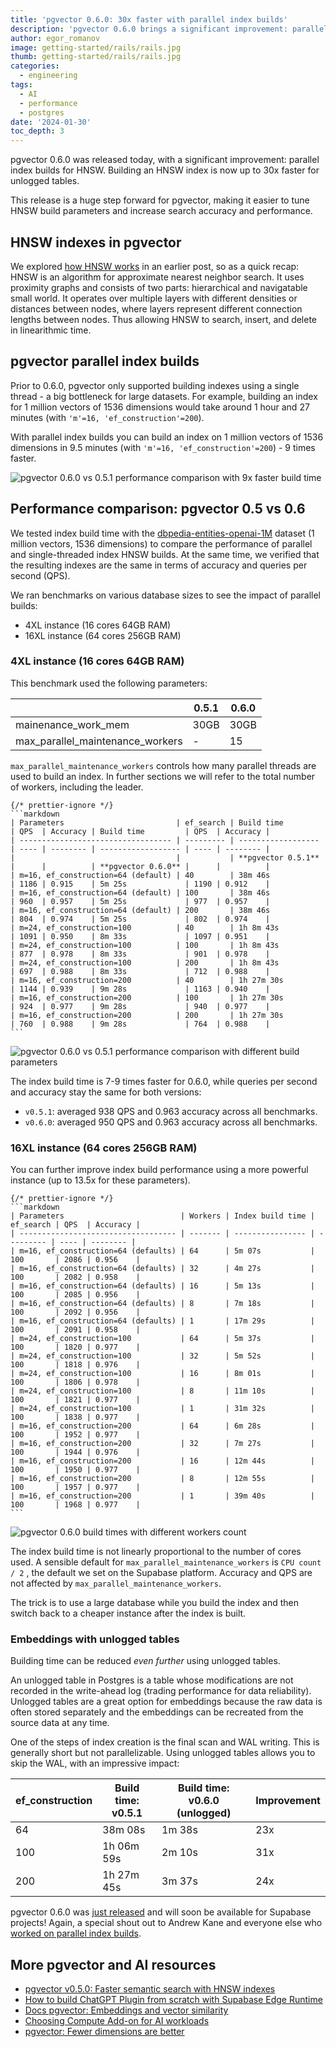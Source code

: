 ```yaml
---
title: 'pgvector 0.6.0: 30x faster with parallel index builds'
description: 'pgvector 0.6.0 brings a significant improvement: parallel index builds for HNSW. Building an HNSW index is now up to 30x faster for unlogged tables.'
author: egor_romanov
image: getting-started/rails/rails.jpg
thumb: getting-started/rails/rails.jpg
categories:
  - engineering
tags:
  - AI
  - performance
  - postgres
date: '2024-01-30'
toc_depth: 3
---
```


pgvector 0.6.0 was released today, with a significant improvement: parallel index builds for HNSW. Building an HNSW index is now up to 30x faster for unlogged tables.

This release is a huge step forward for pgvector, making it easier to tune HNSW build parameters and increase search accuracy and performance.

## HNSW indexes in pgvector

We explored [how HNSW works](https://supabase.com/blog/increase-performance-pgvector-hnsw#how-does-hnsw-work) in an earlier post, so as a quick recap: HNSW is an algorithm for approximate nearest neighbor search. It uses proximity graphs and consists of two parts: hierarchical and navigatable small world. It operates over multiple layers with different densities or distances between nodes, where layers represent different connection lengths between nodes. Thus allowing HNSW to search, insert, and delete in linearithmic time.

## pgvector parallel index builds

Prior to 0.6.0, pgvector only supported building indexes using a single thread - a big bottleneck for large datasets. For example, building an index for 1 million vectors of 1536 dimensions would take around 1 hour and 27 minutes (with `'m'=16, 'ef_construction'=200`).

With parallel index builds you can build an index on 1 million vectors of 1536 dimensions in 9.5 minutes (with `'m'=16, 'ef_construction'=200`) - 9 times faster.

<div>
  <Img
    alt="pgvector 0.6.0 vs 0.5.1 performance comparison with 9x faster build time"
    src={{
      light: '/images/blog/2024-01-30-pgvector-fast-builds/fastbuilds-comparison--light.png',
      dark: '/images/blog/2024-01-30-pgvector-fast-builds/fastbuilds-comparison--dark.png',
    }}
  />
</div>

## Performance comparison: pgvector 0.5 vs 0.6

We tested index build time with the [dbpedia-entities-openai-1M](https://huggingface.co/datasets/KShivendu/dbpedia-entities-openai-1M) dataset (1 million vectors, 1536 dimensions) to compare the performance of parallel and single-threaded index HNSW builds. At the same time, we verified that the resulting indexes are the same in terms of accuracy and queries per second (QPS).

We ran benchmarks on various database sizes to see the impact of parallel builds:

- 4XL instance (16 cores 64GB RAM)
- 16XL instance (64 cores 256GB RAM)

### 4XL instance (16 cores 64GB RAM)

This benchmark used the following parameters:

|                                  | 0.5.1 | 0.6.0 |
| -------------------------------- | ----- | ----- |
| mainenance_work_mem              | 30GB  | 30GB  |
| max_parallel_maintenance_workers | -     | 15    |

`max_parallel_maintenance_workers` controls how many parallel threads are used to build an index. In further sections we will refer to the total number of workers, including the leader.

<BlogCollapsible title="Results">

    {/* prettier-ignore */}
    ```markdown
    | Parameters                         | ef_search | Build time         | QPS  | Accuracy | Build time         | QPS  | Accuracy |
    | ---------------------------------- | --------- | ------------------ | ---- | -------- | ------------------ | ---- | -------- |
    |                                    |           | **pgvector 0.5.1** |      |          | **pgvector 0.6.0** |      |          |
    | m=16, ef_construction=64 (default) | 40        | 38m 46s            | 1186 | 0.915    | 5m 25s             | 1190 | 0.912    |
    | m=16, ef_construction=64 (default) | 100       | 38m 46s            | 960  | 0.957    | 5m 25s             | 977  | 0.957    |
    | m=16, ef_construction=64 (default) | 200       | 38m 46s            | 804  | 0.974    | 5m 25s             | 802  | 0.974    |
    | m=24, ef_construction=100          | 40        | 1h 8m 43s          | 1091 | 0.950    | 8m 33s             | 1097 | 0.951    |
    | m=24, ef_construction=100          | 100       | 1h 8m 43s          | 877  | 0.978    | 8m 33s             | 901  | 0.978    |
    | m=24, ef_construction=100          | 200       | 1h 8m 43s          | 697  | 0.988    | 8m 33s             | 712  | 0.988    |
    | m=16, ef_construction=200          | 40        | 1h 27m 30s         | 1144 | 0.939    | 9m 28s             | 1163 | 0.940    |
    | m=16, ef_construction=200          | 100       | 1h 27m 30s         | 924  | 0.977    | 9m 28s             | 940  | 0.977    |
    | m=16, ef_construction=200          | 200       | 1h 27m 30s         | 760  | 0.988    | 9m 28s             | 764  | 0.988    |
    ```

</BlogCollapsible>

<div>
  <Img
    alt="pgvector 0.6.0 vs 0.5.1 performance comparison with different build parameters"
    src={{
      light: '/images/blog/2024-01-30-pgvector-fast-builds/build-params--light.png',
      dark: '/images/blog/2024-01-30-pgvector-fast-builds/build-params--dark.png',
    }}
  />
</div>

The index build time is 7-9 times faster for 0.6.0, while queries per second and accuracy stay the same for both versions:

- `v0.5.1`: averaged 938 QPS and 0.963 accuracy across all benchmarks.
- `v0.6.0`: averaged 950 QPS and 0.963 accuracy across all benchmarks.

### 16XL instance (64 cores 256GB RAM)

You can further improve index build performance using a more powerful instance (up to 13.5x for these parameters).

<BlogCollapsible title="Results">

    {/* prettier-ignore */}
    ```markdown
    | Parameters                          | Workers | Index build time | ef_search | QPS  | Accuracy |
    | ----------------------------------- | ------- | ---------------- | --------- | ---- | -------- |
    | m=16, ef_construction=64 (defaults) | 64      | 5m 07s           | 100       | 2086 | 0.956    |
    | m=16, ef_construction=64 (defaults) | 32      | 4m 27s           | 100       | 2082 | 0.958    |
    | m=16, ef_construction=64 (defaults) | 16      | 5m 13s           | 100       | 2085 | 0.956    |
    | m=16, ef_construction=64 (defaults) | 8       | 7m 18s           | 100       | 2092 | 0.956    |
    | m=16, ef_construction=64 (defaults) | 1       | 17m 29s          | 100       | 2091 | 0.958    |
    | m=24, ef_construction=100           | 64      | 5m 37s           | 100       | 1820 | 0.977    |
    | m=24, ef_construction=100           | 32      | 5m 52s           | 100       | 1818 | 0.976    |
    | m=24, ef_construction=100           | 16      | 8m 01s           | 100       | 1806 | 0.978    |
    | m=24, ef_construction=100           | 8       | 11m 10s          | 100       | 1821 | 0.977    |
    | m=24, ef_construction=100           | 1       | 31m 32s          | 100       | 1838 | 0.977    |
    | m=16, ef_construction=200           | 64      | 6m 28s           | 100       | 1952 | 0.977    |
    | m=16, ef_construction=200           | 32      | 7m 27s           | 100       | 1944 | 0.976    |
    | m=16, ef_construction=200           | 16      | 12m 44s          | 100       | 1950 | 0.977    |
    | m=16, ef_construction=200           | 8       | 12m 55s          | 100       | 1957 | 0.977    |
    | m=16, ef_construction=200           | 1       | 39m 40s          | 100       | 1968 | 0.977    |
    ```

</BlogCollapsible>

<div>
  <Img
    alt="pgvector 0.6.0 build times with different workers count"
    src={{
      light: '/images/blog/2024-01-30-pgvector-fast-builds/workers--light.png',
      dark: '/images/blog/2024-01-30-pgvector-fast-builds/workers--dark.png',
    }}
  />
</div>

The index build time is not linearly proportional to the number of cores used. A sensible default for `max_parallel_maintenance_workers` is `CPU count / 2` , the default we set on the Supabase platform. Accuracy and QPS are not affected by `max_parallel_maintenance_workers`.

<Admonition type="note" label="Pro tip: optimizing your bills">

The trick is to use a large database while you build the index and then switch back to a cheaper instance after the index is built.

</Admonition>

### Embeddings with unlogged tables

Building time can be reduced _even further_ using unlogged tables.

An unlogged table in Postgres is a table whose modifications are not recorded in the write-ahead log (trading performance for data reliability). Unlogged tables are a great option for embeddings because the raw data is often stored separately and the embeddings can be recreated from the source data at any time.

One of the steps of index creation is the final scan and WAL writing. This is generally short but not parallelizable. Using unlogged tables allows you to skip the WAL, with an impressive impact:

| ef_construction | Build time: v0.5.1 | Build time: v0.6.0 (unlogged) | Improvement |
| --------------- | ------------------ | ----------------------------- | ----------- |
| 64              | 38m 08s            | 1m 38s                        | 23x         |
| 100             | 1h 06m 59s         | 2m 10s                        | 31x         |
| 200             | 1h 27m 45s         | 3m 37s                        | 24x         |

pgvector 0.6.0 was [just released](https://github.com/pgvector/pgvector/releases/tag/v0.6.0) and will soon be available for Supabase projects! Again, a special shout out to Andrew Kane and everyone else who [worked on parallel index builds](https://github.com/pgvector/pgvector/issues/409).

## More pgvector and AI resources

- [pgvector v0.5.0: Faster semantic search with HNSW indexes](https://supabase.com/blog/increase-performance-pgvector-hnsw)
- [How to build ChatGPT Plugin from scratch with Supabase Edge Runtime](https://supabase.com/blog/building-chatgpt-plugins-template)
- [Docs pgvector: Embeddings and vector similarity](https://supabase.com/docs/guides/database/extensions/pgvector)
- [Choosing Compute Add-on for AI workloads](https://supabase.com/docs/guides/ai/choosing-compute-addon)
- [pgvector: Fewer dimensions are better](https://supabase.com/blog/fewer-dimensions-are-better-pgvector)
